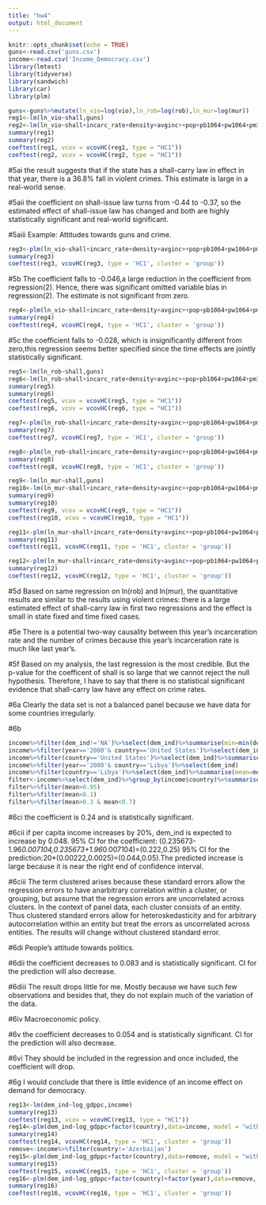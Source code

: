 ---
title: "hw4"
output: html_document
---

```{r setup, include=FALSE}
knitr::opts_chunk$set(echo = TRUE)
guns<-read.csv('guns.csv')
income<-read.csv('Income_Democracy.csv')
library(lmtest)
library(tidyverse)
library(sandwich)
library(car)
library(plm)
```

```{r}
guns<-guns%>%mutate(ln_vio=log(vio),ln_rob=log(rob),ln_mur=log(mur))
reg1<-lm(ln_vio~shall,guns)
reg2<-lm(ln_vio~shall+incarc_rate+density+avginc++pop+pb1064+pw1064+pm1029,guns)
summary(reg1)
summary(reg2)
coeftest(reg1, vcov = vcovHC(reg1, type = "HC1"))
coeftest(reg2, vcov = vcovHC(reg2, type = "HC1"))
```
#5ai the result suggests that  if the state has a shall-carry law in effect in that year, there is a 36.8% fall in violent crimes. This estimate is large in a real-world sense.

#5aii the coefficient on shall-issue law turns from -0.44 to -0.37, so the estimated effect of shall-issue law has changed and both are highly statistically significant and real-world significant.

#5aiii Example: Attitudes towards guns and crime.

```{r}
reg3<-plm(ln_vio~shall+incarc_rate+density+avginc++pop+pb1064+pw1064+pm1029+factor(stateid),data=guns, model = "within", index = c("stateid", "year"))
summary(reg3)
coeftest(reg3, vcovHC(reg3, type = 'HC1', cluster = 'group'))
```
#5b The coefficient falls to -0.046,a large reduction in the coefficient from regression(2). Hence, there was significant omitted variable bias in regression(2). The estimate is not significant from zero.
```{r}
reg4<-plm(ln_vio~shall+incarc_rate+density+avginc++pop+pb1064+pw1064+pm1029+factor(year),data=guns, model = "within", index = c("stateid", "year"))
summary(reg4)
coeftest(reg4, vcovHC(reg4, type = 'HC1', cluster = 'group'))
```
#5c the coefficient falls to -0.028, which is insignificantly different from zero,this regression seems better specified since the time effects are jointly statistically significant.

```{r}
reg5<-lm(ln_rob~shall,guns)
reg6<-lm(ln_rob~shall+incarc_rate+density+avginc++pop+pb1064+pw1064+pm1029,guns)
summary(reg5)
summary(reg6)
coeftest(reg5, vcov = vcovHC(reg5, type = "HC1"))
coeftest(reg6, vcov = vcovHC(reg6, type = "HC1"))
```

```{r}
reg7<-plm(ln_rob~shall+incarc_rate+density+avginc++pop+pb1064+pw1064+pm1029+factor(stateid),data=guns, model = "within", index = c("stateid", "year"))
summary(reg7)
coeftest(reg7, vcovHC(reg7, type = 'HC1', cluster = 'group'))
```

```{r}
reg8<-plm(ln_rob~shall+incarc_rate+density+avginc++pop+pb1064+pw1064+pm1029+factor(year),data=guns, model = "within", index = c("stateid", "year"))
summary(reg8)
coeftest(reg8, vcovHC(reg8, type = 'HC1', cluster = 'group'))
```
```{r}
reg9<-lm(ln_mur~shall,guns)
reg10<-lm(ln_mur~shall+incarc_rate+density+avginc++pop+pb1064+pw1064+pm1029,guns)
summary(reg9)
summary(reg10)
coeftest(reg9, vcov = vcovHC(reg9, type = "HC1"))
coeftest(reg10, vcov = vcovHC(reg10, type = "HC1"))
```

```{r}
reg11<-plm(ln_mur~shall+incarc_rate+density+avginc++pop+pb1064+pw1064+pm1029+factor(stateid),data=guns, model = "within", index = c("stateid", "year"))
summary(reg11)
coeftest(reg11, vcovHC(reg11, type = 'HC1', cluster = 'group'))
```

```{r}
reg12<-plm(ln_mur~shall+incarc_rate+density+avginc++pop+pb1064+pw1064+pm1029+factor(year),data=guns, model = "within", index = c("stateid", "year"))
summary(reg12)
coeftest(reg12, vcovHC(reg12, type = 'HC1', cluster = 'group'))
```

#5d Based on same regression on ln(rob) and ln(mur), the quantitative results are similar to the results using violent crimes: there is a large estimated effect of shall-carry law in first two regressions and the effect is small in state fixed and time fixed cases.

#5e There is a potential two-way causality between this year's incarceration rate and the number of crimes because this year's incarceration rate is much like last year's.

#5f Based on my analysis, the last regression is the most credible. But the  p-value for the coefficent of shall is so large that we cannot reject the null hypothesis. Therefore, I have to say that there is no statistical significant evidence that shall-carry law have any effect on crime rates.

#6a Clearly the data set is not a balanced panel because we have data for some countries irregularly.

#6b
```{r}
income%>%filter(dem_ind!='NA')%>%select(dem_ind)%>%summarise(min=min(dem_ind),max=max(dem_ind),mean=mean(dem_ind),sd=sd(dem_ind),percentile_10=quantile(dem_ind,0.1),percentile_25=quantile(dem_ind,0.25),percentile_50=quantile(dem_ind,0.5),percentile_75=quantile(dem_ind,0.75),percentile_90=quantile(dem_ind,0.9))
income%>%filter(year=='2000'& country=='United States')%>%select(dem_ind)
income%>%filter(country=='United States')%>%select(dem_ind)%>%summarise(mean=mean(dem_ind))
income%>%filter(year=='2000'& country=='Libya')%>%select(dem_ind)
income%>%filter(country=='Libya')%>%select(dem_ind)%>%summarise(mean=mean(dem_ind))
filter<-income%>%select(dem_ind)%>%group_by(income$country)%>%summarise(mean=mean(dem_ind))
filter%>%filter(mean>0.95)
filter%>%filter(mean<0.1)
filter%>%filter(mean>0.3 & mean<0.7)
```

#6ci the coefficient is 0.24 and is statistically significant.

#6cii if per capita income increases by 20%, dem_ind is expected to increase by 0.048. 95% CI for the coefficient: (0.235673-1.96*0.007104,0.235673+1.96*0.007104)=(0.222,0.25) 95% CI for the prediction:20*(0.00222,0.0025)=(0.044,0.05).The predicted increase is large because it is near the right end of confidence interval.

#6ciii The term clustered arises because these standard errors allow the regression errors to have anarbitrary correlation within a cluster, or grouping, but assume that the regression errors are uncorrelated across clusters. In the context of panel data, each cluster consists of an entity. Thus clustered standard errors allow for heteroskedasticity and for arbitrary autocorrelation within an entity but treat the errors as uncorrelated across entities. The results will change without clustered standard error.

#6di People's attitude towards politics.

#6dii  the coefficient decreases to 0.083 and is statistically significant. CI for the prediction will also decrease.

#6diii The result drops little for me. Mostly because we have such few observations and besides that, they do not explain much of the variation of the data.

#6iv Macroeconomic policy.

#6v the coefficient decreases to 0.054 and is statistically significant. CI for the prediction will also decrease.

#6vi They should be included in the regression and once included, the coefficient will drop.

#6g I would conclude that there is little evidence of an income effect on demand for democracy.

```{r}
reg13<-lm(dem_ind~log_gdppc,income)
summary(reg13)
coeftest(reg13, vcov = vcovHC(reg13, type = "HC1"))
reg14<-plm(dem_ind~log_gdppc+factor(country),data=income, model = "within", index = c("country", "year"))
summary(reg14)
coeftest(reg14, vcovHC(reg14, type = 'HC1', cluster = 'group'))
remove<-income%>%filter(country!='Azerbaijan')
reg15<-plm(dem_ind~log_gdppc+factor(country),data=remove, model = "within", index = c("country", "year"))
summary(reg15)
coeftest(reg15, vcovHC(reg15, type = 'HC1', cluster = 'group'))
reg16<-plm(dem_ind~log_gdppc+factor(country)+factor(year),data=remove, model = "within", index = c("country", "year"))
summary(reg16)
coeftest(reg16, vcovHC(reg16, type = 'HC1', cluster = 'group'))
```